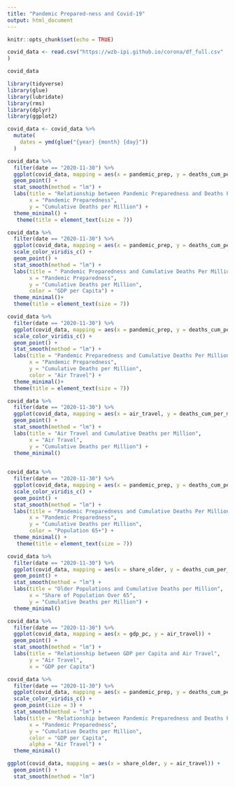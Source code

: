 ```yaml
---
title: "Pandemic Prepared-ness and Covid-19"
output: html_document
---
```


```r
knitr::opts_chunk$set(echo = TRUE)
```
```r
covid_data <- read.csv("https://wzb-ipi.github.io/corona/df_full.csv"
)

covid_data
```
```r
library(tidyverse)
library(glue)
library(lubridate)
library(rms)
library(dplyr)
library(ggplot2)
```

```r
covid_data <- covid_data %>%
  mutate(
    dates = ymd(glue("{year} {month} {day}"))
  )
```
```r
covid_data %>%
  filter(date == "2020-11-30") %>%
  ggplot(covid_data, mapping = aes(x = pandemic_prep, y = deaths_cum_per_million)) +
  geom_point() +
  stat_smooth(method = "lm") + 
  labs(title = "Relationship between Pandemic Preparedness and Deaths Per Million", 
       x = "Pandemic Preparedness", 
       y = "Cumulative Deaths per Million") +
  theme_minimal() +
   theme(title = element_text(size = 7)) 
```

```r
covid_data %>%
  filter(date == "2020-11-30") %>%
  ggplot(covid_data, mapping = aes(x = pandemic_prep, y = deaths_cum_per_million, color = gdp_pc)) +
  scale_color_viridis_c() +
  geom_point() +
  stat_smooth(method = "lm") + 
  labs(title = " Pandemic Preparedness and Cumulative Deaths Per Million", 
       x = "Pandemic Preparedness", 
       y = "Cumulative Deaths per Million", 
       color = "GDP per Capita") +
  theme_minimal()+
  theme(title = element_text(size = 7))
```

```r

covid_data %>%
  filter(date == "2020-11-30") %>%
  ggplot(covid_data, mapping = aes(x = pandemic_prep, y = deaths_cum_per_million, color = air_travel)) +
  scale_color_viridis_c() +
  geom_point() +
  stat_smooth(method = "lm") + 
  labs(title = "Pandemic Preparedness and Cumulative Deaths Per Million", 
       x = "Pandemic Preparedness", 
       y = "Cumulative Deaths per Million", 
       color = "Air Travel") +
  theme_minimal()+
  theme(title = element_text(size = 7))

covid_data %>%
  filter(date == "2020-11-30") %>%
  ggplot(covid_data, mapping = aes(x = air_travel, y = deaths_cum_per_million)) +
  geom_point() +
  stat_smooth(method = "lm") +
  labs(title = "Air Travel and Cumulative Deaths per Million",
       x = "Air Travel", 
       y = "Cumulative Deaths per Million") +
  theme_minimal()
  
```

```r
covid_data %>%
  filter(date == "2020-11-30") %>%
  ggplot(covid_data, mapping = aes(x = pandemic_prep, y = deaths_cum_per_million, color = share_older)) +
  scale_color_viridis_c() +
  geom_point() +
  stat_smooth(method = "lm") + 
  labs(title = "Pandemic Preparedness and Cumulative Deaths Per Million", 
       x = "Pandemic Preparedness", 
       y = "Cumulative Deaths per Million", 
       color = "Population 65+") +
  theme_minimal() +
   theme(title = element_text(size = 7)) 

covid_data %>%
  filter(date == "2020-11-30") %>%
  ggplot(covid_data, mapping = aes(x = share_older, y = deaths_cum_per_million)) +
  geom_point() +
  stat_smooth(method = "lm") +
  labs(title = "Older Populations and Cumulative Deaths per Million",
       x = "Share of Population Over 65", 
       y = "Cumulative Deaths per Million") +
  theme_minimal()

```

```r
covid_data %>%
  filter(date == "2020-11-30") %>%
  ggplot(covid_data, mapping = aes(x = gdp_pc, y = air_travel)) +
  geom_point() +
  stat_smooth(method = "lm") +
  labs(title = "Relationship between GDP per Capita and Air Travel",
       y = "Air Travel", 
       x = "GDP per Capita")
```

```r
covid_data %>%
  filter(date == "2020-11-30") %>%
  ggplot(covid_data, mapping = aes(x = pandemic_prep, y = deaths_cum_per_million, color = gdp_pc, alpha = air_travel)) +
  scale_color_viridis_c() +
  geom_point(size = 3) +
  stat_smooth(method = "lm") + 
  labs(title = "Relationship between Pandemic Preparedness and Deaths Per Million", 
       x = "Pandemic Preparedness", 
       y = "Cumulative Deaths per Million", 
       color = "GDP per Capita", 
       alpha = "Air Travel") +
  theme_minimal()
```

```r
ggplot(covid_data, mapping = aes(x = share_older, y = air_travel)) +
  geom_point() +
  stat_smooth(method = "lm")
```

